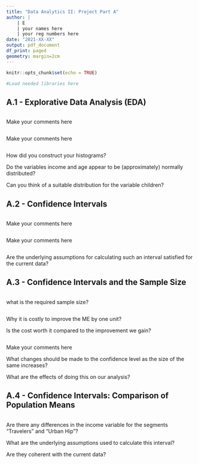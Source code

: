 ```yaml
---
title: "Data Analytics II: Project Part A"
author: |
    | E
    | your names here
    | your reg numbers here
date: "2021-XX-XX"
output: pdf_document
df_print: paged
geometry: margin=2cm
---
```


```r
knitr::opts_chunk$set(echo = TRUE)

#Load needed libraries here

```

## A.1 - Explorative Data Analysis (EDA)


```r

```

Make your comments here

```r

```

Make your comments here

```r

```

How did you construct your histograms? 

Do the variables income and age appear to be (approximately) normally distributed? 

Can you think of a suitable distribution for the variable children? 


## A.2 - Confidence Intervals


```r

```

Make your comments here

```r

```

Make your comments here

```r

```

Are the underlying assumptions for calculating such an interval satisfied for the current data? 

## A.3 - Confidence Intervals and the Sample Size

```r

```

what is the required sample size?

```r

```

Why it is costly to improve the ME by one unit? 

Is the cost worth it compared to the improvement we gain?

```r

```

Make your comments here

What changes should be made to the confidence level as the size of the same increases? 

What are the effects of doing this on our analysis?

## A.4 - Confidence Intervals: Comparison of Population Means

```r

```

Are there any differences in the income variable for the segments “Travelers” and “Urban Hip”? 

What are the underlying assumptions used to calculate this interval?

Are they coherent with the current data? 
